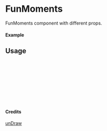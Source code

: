 
<Meta of={FunMoments} title="unDraw/FunMoments" />

# FunMoments

FunMoments component with different props.

#### Example

<Canvas of={FunMoments.Primary} />

## Usage

```ts
import { FunMoments } from "yadl-ui";

const Example = () => {
  return (
      <FunMoments />
  );
};

export default Example;
```

#### Credits
[unDraw](https://undraw.co/illustrations)
